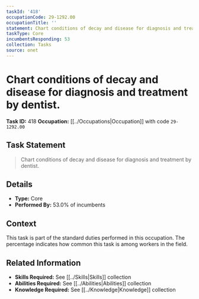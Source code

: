 ```yaml
---
taskId: '418'
occupationCode: 29-1292.00
occupationTitle: ''
statement: Chart conditions of decay and disease for diagnosis and treatment by dentist.
taskType: Core
incumbentsResponding: 53
collection: Tasks
source: onet
---
```

# Chart conditions of decay and disease for diagnosis and treatment by dentist.

**Task ID:** 418
**Occupation:** [[../Occupations|Occupation]] with code `29-1292.00`

## Task Statement

> Chart conditions of decay and disease for diagnosis and treatment by dentist.

## Details

- **Type:** Core
- **Performed By:** 53.0% of incumbents

## Context

This task is part of the standard duties performed in this occupation. The percentage indicates how common this task is among workers in the field.

## Related Information

- **Skills Required:** See [[../Skills|Skills]] collection
- **Abilities Required:** See [[../Abilities|Abilities]] collection
- **Knowledge Required:** See [[../Knowledge|Knowledge]] collection
